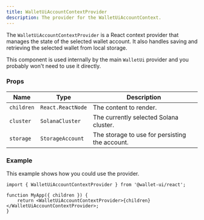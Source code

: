 ```yaml
---
title: WalletUiAccountContextProvider
description: The provider for the WalletUiAccountContext.
---
```


The `WalletUiAccountContextProvider` is a React context provider that manages the state of the selected wallet account. It also handles saving and retrieving the selected wallet from local storage.

This component is used internally by the main `WalletUi` provider and you probably won't need to use it directly.

### Props

| Name       | Type              | Description                                    |
| ---------- | ----------------- | ---------------------------------------------- |
| `children` | `React.ReactNode` | The content to render.                         |
| `cluster`  | `SolanaCluster`   | The currently selected Solana cluster.         |
| `storage`  | `StorageAccount`  | The storage to use for persisting the account. |

### Example

This example shows how you could use the provider.

```tsx
import { WalletUiAccountContextProvider } from '@wallet-ui/react';

function MyApp({ children }) {
    return <WalletUiAccountContextProvider>{children}</WalletUiAccountContextProvider>;
}
```
